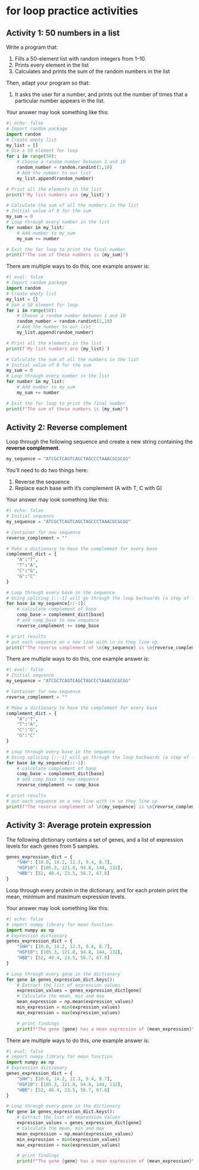# for loop practice activities

::: {.panel-tabset}

## Activity 1: 50 numbers in a list

Write a program that:

1.  Fills a 50-element list with random integers from 1–10.
2.  Prints every element in the list 
3.  Calculates and prints the sum of the random numbers in the list

Then, adapt your program so that:

1.  It asks the user for a number, and prints out the number of times that a particular number appears in the list. 

::: { .callout-note collapse="true" title="Example output"}
Your answer may look something like this: 
```python
#| echo: false
# Import random package  
import random 
# Create empty list
my_list = [] 
# Use a 50 element for loop 
for i in range(50):
    # Choose a random number between 1 and 10
    random_number = random.randint(1,10)
    # Add the number to our list 
    my_list.append(random_number)

# Print all the elements in the list 
print(f'My list numbers are {my_list}') 

# Calculate the sum of all the numbers in the list 
# Initial value of 0 for the sum 
my_sum = 0
# Loop through every number in the list
for number in my_list:
    # Add number to my_sum 
    my_sum += number 

# Exit the for loop to print the final number 
print(f"The sum of these numbers is {my_sum}")
```
:::

::: { .callout-tip collapse="true" title="Show answer"}
There are multiple ways to do this, one example answer is: 
```python
#| eval: false
# Import random package  
import random 
# Create empty list
my_list = [] 
# Use a 50 element for loop 
for i in range(50):
    # Choose a random number between 1 and 10
    random_number = random.randint(1,10)
    # Add the number to our list 
    my_list.append(random_number)

# Print all the elements in the list 
print(f'My list numbers are {my_list}') 

# Calculate the sum of all the numbers in the list 
# Initial value of 0 for the sum 
my_sum = 0
# Loop through every number in the list
for number in my_list:
    # Add number to my_sum 
    my_sum += number 

# Exit the for loop to print the final number 
print(f"The sum of these numbers is {my_sum}")
```
:::

## Activity 2: Reverse complement

Loop through the following sequence and create a new string containing the **reverse complement**. 

```python
my_sequence = "ATCGCTCAGTCAGCTAGCCCTAAACGCGCGG"
```

You'll need to do two things here: 

1.  Reverse the sequence 
2.  Replace each base with it's complement (A with T, C with G)

::: { .callout-note collapse="true" title="Example output"}
Your answer may look something like this: 
```python
#| echo: false
# Initial sequence
my_sequence = "ATCGCTCAGTCAGCTAGCCCTAAACGCGCGG"

# Container for new sequence
reverse_complement = "" 

# Make a dictionary to have the complement for every base
complement_dict = {
    "A":"T", 
    "T":"A",
    "C":"G",
    "G":"C"
}

# Loop through every base in the sequence
# Using splicing [::-1] will go through the loop backwards (a step of -1) 
for base in my_sequence[::-1]: 
    # calculate complement of base 
    comp_base = complement_dict[base]
    # add comp_base to new sequence 
    reverse_complement += comp_base

# print results 
# put each sequence on a new line with \n so they line up
print(f"The reverse complement of \n{my_sequence} is \n{reverse_complement}")
```
::: 

::: { .callout-tip collapse="true" title="Show answer"}
There are multiple ways to do this, one example answer is: 
```python
#| eval: false
# Initial sequence
my_sequence = "ATCGCTCAGTCAGCTAGCCCTAAACGCGCGG"

# Container for new sequence
reverse_complement = "" 

# Make a dictionary to have the complement for every base
complement_dict = {
    "A":"T", 
    "T":"A",
    "C":"G",
    "G":"C"
}

# Loop through every base in the sequence
# Using splicing [::-1] will go through the loop backwards (a step of -1) 
for base in my_sequence[::-1]: 
    # calculate complement of base 
    comp_base = complement_dict[base]
    # add comp_base to new sequence 
    reverse_complement += comp_base

# print results 
# put each sequence on a new line with \n so they line up
print(f"The reverse complement of \n{my_sequence} is \n{reverse_complement}")
```
:::

## Activity 3: Average protein expression 

The following dictionary contains a set of genes, and a list of expression levels for each genes from 5 samples. 

```python
genes_expression_dict = {
    "SHH": [10.0, 14.2, 12.3, 9.4, 8.7],
    "HSP10": [105.3, 121.0, 94.8, 144, 132],
    "HBB": [52, 48.4, 23.5, 56.7, 67.8]
}
```

Loop through every protein in the dictionary, and for each protein print the mean, minimum and maximum expression levels. 


::: { .callout-note collapse="true" title="Example output"}
Your answer may look something like this: 
```python
#| echo: false
# import numpy library for mean function
import numpy as np
# Expression dictionary
genes_expression_dict = {
    "SHH": [10.0, 14.2, 12.3, 9.4, 8.7],
    "HSP10": [105.3, 121.0, 94.8, 144, 132],
    "HBB": [52, 48.4, 23.5, 56.7, 67.8]
}

# Loop through every gene in the dictionary 
for gene in genes_expression_dict.keys():
    # Extract the list of expression values 
    expression_values = genes_expression_dict[gene]
    # Calculate the mean, min and max 
    mean_expression = np.mean(expression_values)
    min_expression = min(expression_values)
    max_expression = max(expression_values)

    # print findings
    print(f"The gene {gene} has a mean expression of {mean_expression}\nwith a minimum of {min_expression} and a maximum of {max_expression}")
```

:::

::: { .callout-tip collapse="true" title="Show answer"}
There are multiple ways to do this, one example answer is: 
```python
#| eval: false
# import numpy library for mean function
import numpy as np
# Expression dictionary
genes_expression_dict = {
    "SHH": [10.0, 14.2, 12.3, 9.4, 8.7],
    "HSP10": [105.3, 121.0, 94.8, 144, 132],
    "HBB": [52, 48.4, 23.5, 56.7, 67.8]
}

# Loop through every gene in the dictionary 
for gene in genes_expression_dict.keys():
    # Extract the list of expression values 
    expression_values = genes_expression_dict[gene]
    # Calculate the mean, min and max 
    mean_expression = np.mean(expression_values)
    min_expression = min(expression_values)
    max_expression = max(expression_values)

    # print findings
    print(f"The gene {gene} has a mean expression of {mean_expression}\nwith a minimum of {min_expression} and a maximum of {max_expression}")
```
:::

:::